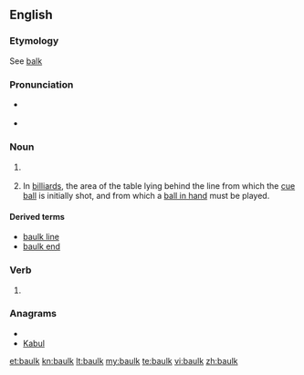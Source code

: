 ==English==

===Etymology===
See [[balk]]

===Pronunciation===
* {{a|UK}} {{IPA|/bɔːk/}}
*<!-- {{a|US}} {{IPA|/bɑk/}}-->
{{rfap|UK|UK}}

===Noun===
{{en-noun}}

# {{British}} {{alternative spelling of|[[balk]]}}
# {{UK}} In [[billiard]]s, the area of the table lying behind the line from which the [[cue ball]] is initially shot, and from which a [[ball in hand]] must be played.

====Derived terms====
* [[baulk line]]
* [[baulk end]]

===Verb===
{{en-verb}}

# {{British}} {{alternative spelling of|[[balk]]}}

===Anagrams===
* {{alphagram|abklu}}
* [[Kabul#English|Kabul]]

[[et:baulk]]
[[kn:baulk]]
[[lt:baulk]]
[[my:baulk]]
[[te:baulk]]
[[vi:baulk]]
[[zh:baulk]]